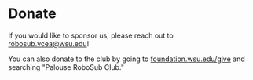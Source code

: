 # Donate

If you would like to sponsor us, please reach out to [robosub.vcea@wsu.edu](mailto:robosub.vcea@wsu.edu)!

You can also donate to the club by going to [foundation.wsu.edu/give](https://foundation.wsu.edu/give/) and searching "Palouse RoboSub Club."
